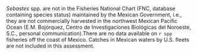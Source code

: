_Sebastes_ spp. are not in the Fisheries National Chart (FNC, database containing species status) maintained by the Mexican Government, i.e., they are not commercially harvested in the northwest Mexican Pacific Ocean (E.M. Bojórquez, Centro de Investigaciones Biológicas del Noroeste, S.C., personal communication).There are no data available on `r spp` fisheries off the coast of Mexico. Catches in Mexican waters by U.S. fleets are not included in this assessment.